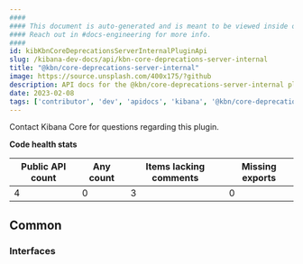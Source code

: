 ```yaml
---
####
#### This document is auto-generated and is meant to be viewed inside our experimental, new docs system.
#### Reach out in #docs-engineering for more info.
####
id: kibKbnCoreDeprecationsServerInternalPluginApi
slug: /kibana-dev-docs/api/kbn-core-deprecations-server-internal
title: "@kbn/core-deprecations-server-internal"
image: https://source.unsplash.com/400x175/?github
description: API docs for the @kbn/core-deprecations-server-internal plugin
date: 2023-02-08
tags: ['contributor', 'dev', 'apidocs', 'kibana', '@kbn/core-deprecations-server-internal']
---
```




Contact Kibana Core for questions regarding this plugin.

**Code health stats**

| Public API count  | Any count | Items lacking comments | Missing exports |
|-------------------|-----------|------------------------|-----------------|
| 4 | 0 | 3 | 0 |

## Common

### Interfaces
<DocDefinitionList data={kbnCoreDeprecationsServerInternalObj.common.interfaces}/>

